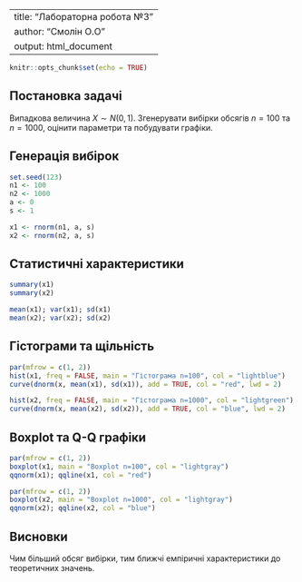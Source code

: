 
---
title: "Лабораторна робота №3"
author: "Смолін О.O"
output: html_document
---

```{r setup, include=FALSE}
knitr::opts_chunk$set(echo = TRUE)
```

## Постановка задачі

Випадкова величина $X \sim N(0, 1)$. Згенерувати вибірки обсягів $n = 100$ та $n = 1000$, оцінити параметри та побудувати графіки.

## Генерація вибірок

```{r}
set.seed(123)
n1 <- 100
n2 <- 1000
a <- 0
s <- 1

x1 <- rnorm(n1, a, s)
x2 <- rnorm(n2, a, s)
```

## Статистичні характеристики

```{r}
summary(x1)
summary(x2)

mean(x1); var(x1); sd(x1)
mean(x2); var(x2); sd(x2)
```

## Гістограми та щільність

```{r}
par(mfrow = c(1, 2))
hist(x1, freq = FALSE, main = "Гістограма n=100", col = "lightblue")
curve(dnorm(x, mean(x1), sd(x1)), add = TRUE, col = "red", lwd = 2)

hist(x2, freq = FALSE, main = "Гістограма n=1000", col = "lightgreen")
curve(dnorm(x, mean(x2), sd(x2)), add = TRUE, col = "blue", lwd = 2)
```

## Boxplot та Q-Q графіки

```{r}
par(mfrow = c(1, 2))
boxplot(x1, main = "Boxplot n=100", col = "lightgray")
qqnorm(x1); qqline(x1, col = "red")

par(mfrow = c(1, 2))
boxplot(x2, main = "Boxplot n=1000", col = "lightgray")
qqnorm(x2); qqline(x2, col = "blue")
```

## Висновки

Чим більший обсяг вибірки, тим ближчі емпіричні характеристики до теоретичних значень.

